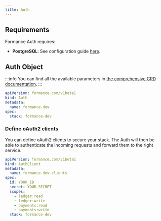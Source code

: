 ```yaml
---
title: Auth
---
```


<EE />

## Requirements

Formance Auth requires:
- **PostgreSQL**: See configuration guide [here](/next/operator/infra/postgres).

## Auth Object
:::info
You can find all the available parameters in [the comprehensive CRD documentation](/next/operator/crd#auth).
:::

```yaml
apiVersion: formance.com/v1beta1
kind: Auth
metadata:
  name: formance-dev
spec:
  stack: formance-dev
```

### Define oAuth2 clients
You can define oAuth2 clients to secure your stack. The Auth will then be able to authenticate the incoming requests and forward them to the right service.

```yaml
apiVersion: formance.com/v1beta1
kind: AuthClient
metadata:
  name: formance-dev-clients
spec:
  id: YOUR_ID
  secret: YOUR_SECRET
  scopes:
    - ledger:read
    - ledger:write
    - payments:read
    - payments:write
  stack: formance-dev
```